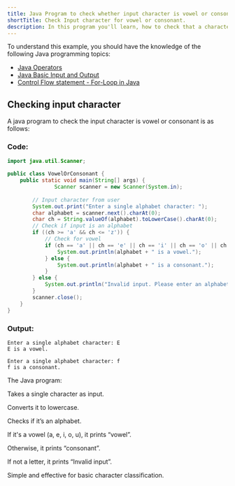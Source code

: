 ```yaml
---
title: Java Program to check whether input character is vowel or consonant.
shortTitle: Check Input character for vowel or consonant.
description: In this program you'll learn, how to check that a character is vowel or consonant.
---
```


To understand this example, you should have the knowledge of the following Java programming topics:

- [Java Operators](/docs/operators)
- [Java Basic Input and Output](/docs/basic-input-output)
- [Control Flow statement - For-Loop in Java](/docs/for-loop)

## Checking input character

A java program to check the input character is vowel or consonant is as follows:

### Code:

```java
import java.util.Scanner;

public class VowelOrConsonant {
    public static void main(String[] args) {
               Scanner scanner = new Scanner(System.in);
        
        // Input character from user
        System.out.print("Enter a single alphabet character: ");
        char alphabet = scanner.next().charAt(0);
        char ch = String.valueOf(alphabet).toLowerCase().charAt(0);
        // Check if input is an alphabet
        if ((ch >= 'a' && ch <= 'z')) {
            // Check for vowel
            if (ch == 'a' || ch == 'e' || ch == 'i' || ch == 'o' || ch == 'u') {
                System.out.println(alphabet + " is a vowel.");
            } else {
                System.out.println(alphabet + " is a consonant.");
            }
        } else {
            System.out.println("Invalid input. Please enter an alphabet letter.");
        }
        scanner.close();
    }
}

```

### Output:

```plaintext
Enter a single alphabet character: E
E is a vowel.

Enter a single alphabet character: f
f is a consonant.

```
The Java program:

Takes a single character as input.

Converts it to lowercase.

Checks if it’s an alphabet.

If it's a vowel (a, e, i, o, u), it prints “vowel”.

Otherwise, it prints “consonant”.

If not a letter, it prints “Invalid input”.

Simple and effective for basic character classification.
